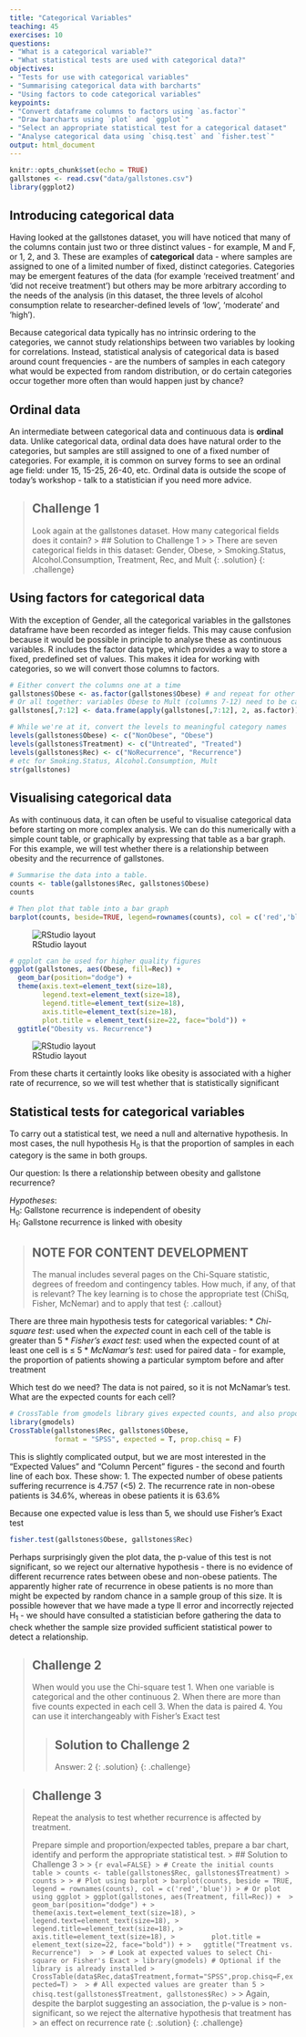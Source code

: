```yaml
---
title: "Categorical Variables"
teaching: 45
exercises: 10
questions:
- "What is a categorical variable?"
- "What statistical tests are used with categorical data?"
objectives:
- "Tests for use with categorical variables"
- "Summarising categorical data with barcharts"
- "Using factors to code categorical variables"
keypoints:
- "Convert dataframe columns to factors using `as.factor`"
- "Draw barcharts using `plot` and `ggplot`"
- "Select an appropriate statistical test for a categorical dataset"
- "Analyse categorical data using `chisq.test` and `fisher.test`"
output: html_document
---
```


```r
knitr::opts_chunk$set(echo = TRUE)
gallstones <- read.csv("data/gallstones.csv")
library(ggplot2)
```

## Introducing categorical data

Having looked at the gallstones dataset, you will have noticed that many of the
columns contain just two or three distinct values - for example, M and F, or 1,
2, and 3. These are examples of __categorical__ data - where samples are 
assigned to one of a limited number of fixed, distinct categories. Categories 
may be emergent features of the data (for example 'received treatment' and 'did 
not receive treatment') but others may be more arbitrary according to the needs
of the analysis (in this dataset, the three levels of alcohol consumption relate
to researcher-defined levels of 'low', 'moderate' and 'high').

Because categorical data typically has no intrinsic ordering to the categories,
we cannot study relationships between two variables by looking for correlations.
Instead, statistical analysis of categorical data is based around count 
frequencies - are the numbers of samples in each category what would be expected
from random distribution, or do certain categories occur together more often
than would happen just by chance?

## Ordinal data

An intermediate between categorical data and continuous data is __ordinal__ 
data. Unlike categorical data, ordinal data does have natural order to the 
categories, but samples are still assigned to one of a fixed number of 
categories. For example, it is common on survey forms to see an ordinal age 
field: under 15, 15-25, 26-40, etc. Ordinal data is outside the scope of today's
workshop - talk to a statistician if you need more advice.

> ## Challenge 1
>
> Look again at the gallstones dataset. How many categorical fields does it 
> contain?
> > ## Solution to Challenge 1
> > 
> > There are seven categorical fields in this dataset: Gender, Obese, 
> > Smoking.Status, Alcohol.Consumption, Treatment, Rec, and Mult
> {: .solution}
{: .challenge}

## Using factors for categorical data

With the exception of Gender, all the categorical variables in the gallstones
dataframe have been recorded as integer fields. This may cause confusion because
it would be possible in principle to analyse these as continuous variables. R 
includes the factor data type, which provides a way to store a fixed, predefined
set of values. This makes it idea for working with categories, so we will
convert those columns to factors.

```r
# Either convert the columns one at a time
gallstones$Obese <- as.factor(gallstones$Obese) # and repeat for other five
# Or all together: variables Obese to Mult (columns 7-12) need to be categorical
gallstones[,7:12] <- data.frame(apply(gallstones[,7:12], 2, as.factor))

# While we're at it, convert the levels to meaningful category names
levels(gallstones$Obese) <- c("NonObese", "Obese")
levels(gallstones$Treatment) <- c("Untreated", "Treated")
levels(gallstones$Rec) <- c("NoRecurrence", "Recurrence")
# etc for Smoking.Status, Alcohol.Consumption, Mult
str(gallstones)
```

## Visualising categorical data

As with continuous data, it can often be useful to visualise categorical data
before starting on more complex analysis. We can do this numerically with a 
simple count table, or graphically by expressing that table as a bar graph. For
this example, we will test whether there is a relationship between obesity and 
the recurrence of gallstones.

```r
# Summarise the data into a table.
counts <- table(gallstones$Rec, gallstones$Obese)
counts
```
```r
# Then plot that table into a bar graph
barplot(counts, beside=TRUE, legend=rownames(counts), col = c('red','blue'))
```
![RStudio layout](../fig/04-fig1.png)
```r
# ggplot can be used for higher quality figures
ggplot(gallstones, aes(Obese, fill=Rec)) + 
  geom_bar(position="dodge") +
  theme(axis.text=element_text(size=18),
        legend.text=element_text(size=18),
        legend.title=element_text(size=18),
        axis.title=element_text(size=18),
        plot.title = element_text(size=22, face="bold")) +
  ggtitle("Obesity vs. Recurrence") 
```
![RStudio layout](../fig/04-fig2.png)

From these charts it certaintly looks like obesity is associated with a higher 
rate of recurrence, so we will test whether that is statistically significant

## Statistical tests for categorical variables

To carry out a statistical test, we need a null and alternative hypothesis. In 
most cases, the null hypothesis H~0~ is that the proportion of samples in each 
category is the same in both groups. 

Our question: Is there a relationship between obesity and gallstone recurrence?

_Hypotheses_:  
  H~0~: Gallstone recurrence is independent of obesity  
  H~1~: Gallstone recurrence is linked with obesity  

> ## NOTE FOR CONTENT DEVELOPMENT
> The manual includes several pages on the Chi-Square statistic, degrees of freedom
> and contingency tables. How much, if any, of that is relevant? The key learning
> is to chose the appropriate test (ChiSq, Fisher, McNemar) and to apply that test
{: .callout}

There are three main hypothesis tests for categorical variables:
* *Chi-square test*: used when the _expected_ count in each cell of the table is
greater than 5
* *Fisher's exact test*: used when the expected count of at least one cell is ≤ 5
* *McNamar's test*: used for paired data - for example, the proportion of 
patients showing a particular symptom before and after treatment

Which test do we need? The data is not paired, so it is not McNamar's test. What
are the expected counts for each cell?

```r
# CrossTable from gmodels library gives expected counts, and also proportions
library(gmodels)
CrossTable(gallstones$Rec, gallstones$Obese, 
           format = "SPSS", expected = T, prop.chisq = F)
```

This is slightly complicated output, but we are most interested in the "Expected 
Values" and "Column Percent" figures - the second and fourth line of each box. 
These show: 
1. The expected number of obese patients suffering recurrence is 4.757 (<5)
2. The recurrence rate in non-obese patients is 34.6%, whereas in obese patients 
it is 63.6%

Because one expected value is less than 5, we should use Fisher's Exact test
```r
fisher.test(gallstones$Obese, gallstones$Rec)
```
Perhaps surprisingly given the plot data, the p-value of this test is not 
significant, so we reject our alternative hypothesis - there is no evidence of 
different recurrence rates between obese and non-obese patients. The apparently
higher rate of recurrence in obese patients is no more than might be expected by
random chance in a sample group of this size. It is possible however that we
have made a type II error and incorrectly rejected H~1~ - we should have 
consulted a statistician before gathering the data to check whether the sample 
size provided sufficient statistical power to detect a relationship.


> ## Challenge 2
> 
> When would you use the Chi-square test
> 1. When one variable is categorical and the other continuous
> 2. When there are more than five counts expected in each cell
> 3. When the data is paired
> 4. You can use it interchangeably with Fisher's Exact test
> 
> > ## Solution to Challenge 2
> > 
> > Answer: 2
> {: .solution}
{: .challenge}

> ## Challenge 3
> Repeat the analysis to test whether recurrence is affected by treatment. 
> 
> Prepare simple and proportion/expected tables, prepare a bar chart, identify 
> and perform the appropriate statistical test.
> > ## Solution to Challenge 3
> > 
> > ```{r eval=FALSE}
> > # Create the initial counts table
> > counts <- table(gallstones$Rec, gallstones$Treatment)
> > counts
> >
> > # Plot using barplot
> > barplot(counts, beside = TRUE, legend = rownames(counts), col = c('red','blue'))
> > # Or plot using ggplot
> > ggplot(gallstones, aes(Treatment, fill=Rec)) + 
> >   geom_bar(position="dodge") +
> >   theme(axis.text=element_text(size=18),
> >         legend.text=element_text(size=18),
> >         legend.title=element_text(size=18),
> >         axis.title=element_text(size=18),
> >         plot.title = element_text(size=22, face="bold")) +
> >   ggtitle("Treatment vs. Recurrence") 
> > 
> > # Look at expected values to select Chi-square or Fisher's Exact
> > library(gmodels) # Optional if the library is already installed
> > CrossTable(data$Rec,data$Treatment,format="SPSS",prop.chisq=F,expected=T)
> > 
> > # All expected values are greater than 5
> > chisq.test(gallstones$Treatment, gallstones$Rec)
> > ```
> > Again, despite the barplot suggesting an association, the p-value is 
> > non-significant, so we reject the alternative hypothesis that treatment has
> > an effect on recurrence rate
> {: .solution}
{: .challenge}
